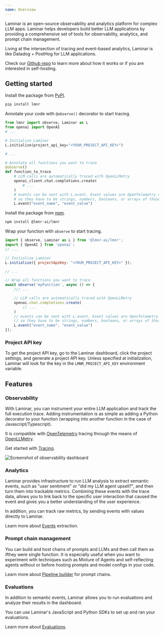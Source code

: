 ```yaml
---
name: Overview
---
```

Laminar is an open-source observability and analytics platform for complex LLM apps. 
Laminar helps developers build better LLM applications by providing a comprehensive
set of tools for observability, analytics, and prompt chain management.

Living at the intersection of tracing and event-based analytics, Laminar is
like Datadog + PostHog for LLM applications.

Check our [Github repo](https://github.com/lmnr-ai/lmnr) to learn more about how it works or if you are interested in self-hosting.

## Getting started

<Tabs>
<Tab title="Python">

Install the package from [PyPI](https://pypi.org/project/lmnr/).

```sh
pip install lmnr
```

Annotate your code with `@observe()` decorator to start tracing.

```python
from lmnr import observe, Laminar as L
from openai import OpenAI
# ...

# Initialize Laminar
L.initialize(project_api_key="<YOUR_PROJECT_API_KEY>")

# ...

# Annotate all functions you want to trace
@observe()
def function_to_trace
    # LLM calls are automatically traced with OpenLLMetry
    openai_client.chat.completions.create(
        # ...
    )
    # events can be sent with L.event. Event values are OpenTelemetry compliant,
    # so they have to be strings, numbers, booleans, or arrays of those.
    L.event("event_name", "event_value")

```

</Tab>

<Tab title="JavaScript/TypeScript">

Install the package from [npm](https://www.npmjs.com/package/@lmnr-ai/lmnr).

```sh
npm install @lmnr-ai/lmnr
```

Wrap your function with `observe` to start tracing.

```javascript
import { observe, Laminar as L } from '@lmnr-ai/lmnr';
import { OpenAI } from 'openai';
// ...

// Initialize Laminar
L.initialize({ projectApiKey: "<YOUR_PROJECT_API_KEY>" });

// ...

// Wrap all functions you want to trace
await observe('myFunction', async () => {
    /// ...

    // LLM calls are automatically traced with OpenLLMetry
    openai.chat.completions.create(
        // ...
    )
    // events can be sent with L.event. Event values are OpenTelemetry compliant,
    // so they have to be strings, numbers, booleans, or arrays of those.
    L.event("event_name", "event_value")
});

```

</Tab>

</Tabs>

### Project API key

To get the project API key, go to the Laminar dashboard, click the project settings,
and generate a project API key.
Unless specified at initialization, Laminar will look for the key in the `LMNR_PROJECT_API_KEY` environment variable.

## Features

### Observability

With Laminar, you can instrument your entire LLM application and track the full execution trace.
Adding instrumentation is as simple as adding a Python decorator to your function (wrapping into another function in the case of Javascript/Typescript).

It is compatible with [OpenTelemetry](https://opentelemetry.io/docs/specs/otel/) tracing through the means of [OpenLLMetry](https://github.com/traceloop/openllmetry).

Get started with [Tracing](/tracing/introduction).

![Screenshot of observability dashboard](/images/overview.png)

### Analytics

Laminar provides infrastructure to run LLM analysis to extract semantic events,
such as "user sentiment" or "did my LLM agent upsell?", and then turn them
into trackable metrics. Combining these events with the trace data, allows
you to link back to the specific user interaction that caused the event
and gives you a better understanding of the user experience.

In addition, you can track raw metrics, by sending events with values directly
to Laminar.

Learn more about [Events](/events/introduction) extraction.

### Prompt chain management

You can build and host chains of prompts and LLMs and then call them as ifthey were single function.
It is especially useful when you want to experiment with techniques such as Mixture of Agents
and self-reflecting agents without or before hosting prompts and model configs in your code.

Learn more about [Pipeline builder](/pipeline/introduction) for prompt chains.

### Evaluations

In addition to semantic events, Laminar allows you to run evaluations and analyze their
results in the dashboard.

You can use Laminar's JavaScript and Python SDKs to set up and ran your evaluations.

Learn more about [Evaluations](/evaluations/introduction).
